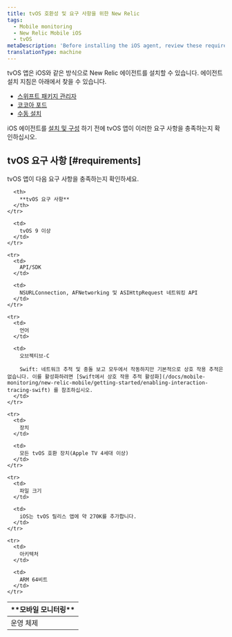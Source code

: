 ```yaml
---
title: tvOS 호환성 및 요구 사항을 위한 New Relic
tags:
  - Mobile monitoring
  - New Relic Mobile iOS
  - tvOS
metaDescription: 'Before installing the iOS agent, review these requirements.'
translationType: machine
---
```


tvOS 앱은 iOS와 같은 방식으로 New Relic 에이전트를 설치할 수 있습니다. 에이전트 설치 지침은 아래에서 찾을 수 있습니다.

* [스위프트 패키지 관리자](/docs/mobile-monitoring/new-relic-mobile-ios/installation/spm-installation)
* [코코아 포드](/docs/mobile-monitoring/new-relic-mobile-ios/installation/cocoapods-installation)
* [수동 설치](/docs/mobile-monitoring/new-relic-mobile-ios/installation/ios-manual-installation)

iOS 에이전트를 [설치 및 구성](/docs/mobile-monitoring/new-relic-mobile-ios/installation/spm-installation) 하기 전에 tvOS 앱이 이러한 요구 사항을 충족하는지 확인하십시오.

## tvOS 요구 사항 [#requirements]

tvOS 앱이 다음 요구 사항을 충족하는지 확인하세요.

<table>
  <thead>
    <tr>
      <th width={200}>
        **모바일 모니터링**
      </th>

      <th>
        **tvOS 요구 사항**
      </th>
    </tr>
  </thead>

  <tbody>
    <tr>
      <td>
        운영 체제
      </td>

      <td>
        tvOS 9 이상
      </td>
    </tr>

    <tr>
      <td>
        API/SDK
      </td>

      <td>
        NSURLConnection, AFNetworking 및 ASIHttpRequest 네트워킹 API
      </td>
    </tr>

    <tr>
      <td>
        언어
      </td>

      <td>
        오브젝티브-C

        Swift: 네트워크 추적 및 충돌 보고 모두에서 작동하지만 기본적으로 상호 작용 추적은 없습니다. 이를 활성화하려면 [Swift에서 상호 작용 추적 활성화](/docs/mobile-monitoring/new-relic-mobile/getting-started/enabling-interaction-tracing-swift) 를 참조하십시오.
      </td>
    </tr>

    <tr>
      <td>
        장치
      </td>

      <td>
        모든 tvOS 호환 장치(Apple TV 4세대 이상)
      </td>
    </tr>

    <tr>
      <td>
        파일 크기
      </td>

      <td>
        iOS는 tvOS 릴리스 앱에 약 270K를 추가합니다.
      </td>
    </tr>

    <tr>
      <td>
        아키텍처
      </td>

      <td>
        ARM 64비트
      </td>
    </tr>
  </tbody>
</table>